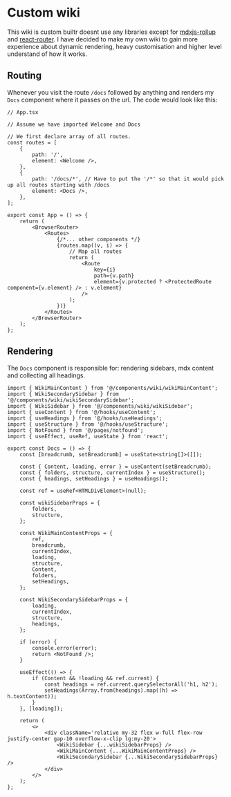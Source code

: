 # Custom wiki

This wiki is custom builtr doesnt use any libraries except for [mdxjs-rollup](https://mdxjs.com/packages/rollup/) and [react-router](https://reactrouter.com/en/main).
I have decided to make my own wiki to gain more experience about dynamic rendering, heavy customisation and higher level understand of how it works.

## Routing

Whenever you visit the route `/docs` followed by anything and renders my `Docs` component where it passes on the url.
The code would look like this:

```tsx
// App.tsx

// Assume we have imported Welcome and Docs

// We first declare array of all routes.
const routes = [
    {
        path: '/',
        element: <Welcome />,
    },
    {
        path: '/docs/*', // Have to put the '/*' so that it would pick up all routes starting with /docs
        element: <Docs />,
    },
];

export const App = () => {
    return (
        <BrowserRouter>
            <Routes>
                {/*... other components */}
                {routes.map((v, i) => {
                    // Map all routes
                    return (
                        <Route
                            key={i}
                            path={v.path}
                            element={v.protected ? <ProtectedRoute component={v.element} /> : v.element}
                        />
                    );
                })}
            </Routes>
        </BrowserRouter>
    );
};
```

## Rendering

The `Docs` component is responsible for: rendering sidebars, mdx content and collecting all headings.

```tsx
import { WikiMainContent } from '@/components/wiki/wikiMainContent';
import { WikiSecondarySidebar } from '@/components/wiki/wikiSecondarySidebar';
import { WikiSidebar } from '@/components/wiki/wikiSidebar';
import { useContent } from '@/hooks/useContent';
import { useHeadings } from '@/hooks/useHeadings';
import { useStructure } from '@/hooks/useStructure';
import { NotFound } from '@/pages/notfound';
import { useEffect, useRef, useState } from 'react';

export const Docs = () => {
    const [breadcrumb, setBreadcrumb] = useState<string[]>([]);

    const { Content, loading, error } = useContent(setBreadcrumb);
    const { folders, structure, currentIndex } = useStructure();
    const { headings, setHeadings } = useHeadings();

    const ref = useRef<HTMLDivElement>(null);

    const wikiSidebarProps = {
        folders,
        structure,
    };

    const WikiMainContentProps = {
        ref,
        breadcrumb,
        currentIndex,
        loading,
        structure,
        Content,
        folders,
        setHeadings,
    };

    const WikiSecondarySidebarProps = {
        loading,
        currentIndex,
        structure,
        headings,
    };

    if (error) {
        console.error(error);
        return <NotFound />;
    }

    useEffect(() => {
        if (Content && !loading && ref.current) {
            const headings = ref.current.querySelectorAll('h1, h2');
            setHeadings(Array.from(headings).map((h) => h.textContent));
        }
    }, [loading]);

    return (
        <>
            <div className='relative my-32 flex w-full flex-row justify-center gap-10 overflow-x-clip lg:my-20'>
                <WikiSidebar {...wikiSidebarProps} />
                <WikiMainContent {...WikiMainContentProps} />
                <WikiSecondarySidebar {...WikiSecondarySidebarProps} />
            </div>
        </>
    );
};
```
